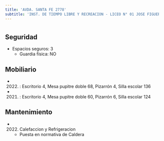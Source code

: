 ```yaml
---
title: 'AVDA. SANTA FE 2778'
subtitle: 'INST. DE TIEMPO LIBRE Y RECREACION - LICEO N° 01 JOSE FIGUEROA ALCORTA'
---
```


#


## Seguridad

*  Espacios seguros: 3 
    + Guardia física: NO





## Mobiliario

*  (2022) : Escritorio 4, Mesa pupitre doble 68, Pizarrón 4, Silla escolar 136 

*  (2021) : Escritorio 4, Mesa pupitre doble 60, Pizarrón 6, Silla escolar 124 





## Mantenimiento

*  (2022) Calefaccion y Refrigeracion 
    + Puesta en normativa de Caldera



